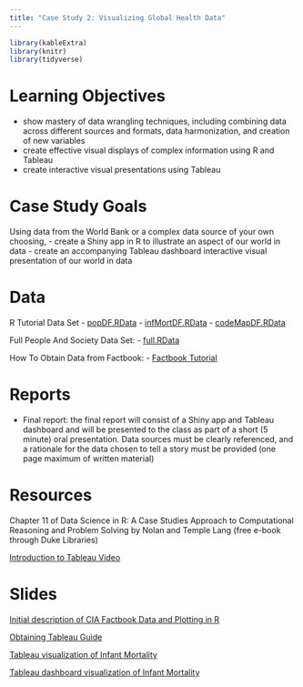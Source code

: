 ```yaml
---
title: "Case Study 2: Visualizing Global Health Data"
---
```


```r
library(kableExtra)
library(knitr)
library(tidyverse)
```


# Learning Objectives

- show mastery of data wrangling techniques, including combining data across different sources and formats, data harmonization, and creation of new variables 
- create effective visual displays of complex information using R and Tableau
- create interactive visual presentations using Tableau

# Case Study Goals
Using data from the World Bank or a complex data source of your own choosing, 
- create a Shiny app in R to illustrate an aspect of our world in data
- create an accompanying Tableau dashboard interactive visual presentation of our world in data

# Data

R Tutorial Data Set
- [popDF.RData](data/popDF.RData)
- [infMortDF.RData](data/infMortDF.RData)
- [codeMapDF.RData](data/codeMapDF.RData)

Full People And Society Data Set:
- [full.RData](data/full.RData)

How To Obtain Data from Factbook:
- [Factbook Tutorial](data/data_file.html)


# Reports

- Final report: the final report will consist of a Shiny app and Tableau dashboard and will be presented to the class as part of a short (5 minute) oral presentation. Data sources must be clearly referenced, and a rationale for the data chosen to tell a story must be provided (one page maximum of written material)

# Resources

Chapter 11 of Data Science in R: A Case Studies Approach to Computational Reasoning and Problem Solving by Nolan and Temple Lang (free e-book through Duke Libraries)

[Introduction to Tableau Video](http://library.capture.duke.edu/Panopto/Pages/Viewer.aspx?id=05708679-00e5-45c3-bb31-fd3724cd8009)


# Slides


[Initial description of CIA Factbook Data and Plotting in R](decks/cs02_1_deck.html)

[Obtaining Tableau Guide](obtaining_tableau.html)

[Tableau visualization of Infant Mortality](simple_tableau_sheet.html)

[Tableau dashboard visualization of Infant Mortality](dashboard_exp.html)



